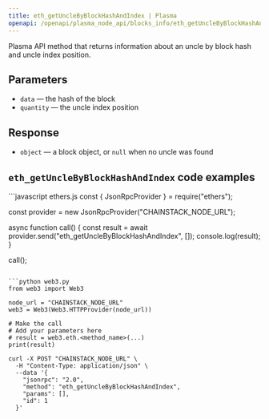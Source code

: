 ```yaml
---
title: eth_getUncleByBlockHashAndIndex | Plasma
openapi: /openapi/plasma_node_api/blocks_info/eth_getUncleByBlockHashAndIndex.json POST /be84184cd12967be5a65d06651c60085
---
```


Plasma API method that returns information about an uncle by block hash and uncle index position.

## Parameters

* `data` — the hash of the block
* `quantity` — the uncle index position

## Response

* `object` — a block object, or `null` when no uncle was found

## `eth_getUncleByBlockHashAndIndex` code examples

<CodeGroup>
```javascript ethers.js
const { JsonRpcProvider } = require("ethers");

const provider = new JsonRpcProvider("CHAINSTACK_NODE_URL");

async function call() {
  const result = await provider.send("eth_getUncleByBlockHashAndIndex", []);
  console.log(result);
}

call();
```

```python web3.py
from web3 import Web3

node_url = "CHAINSTACK_NODE_URL"
web3 = Web3(Web3.HTTPProvider(node_url))

# Make the call
# Add your parameters here
# result = web3.eth.<method_name>(...)
print(result)
```

```shell cURL
curl -X POST "CHAINSTACK_NODE_URL" \
  -H "Content-Type: application/json" \
  --data '{
    "jsonrpc": "2.0",
    "method": "eth_getUncleByBlockHashAndIndex",
    "params": [],
    "id": 1
  }'
```
</CodeGroup>
